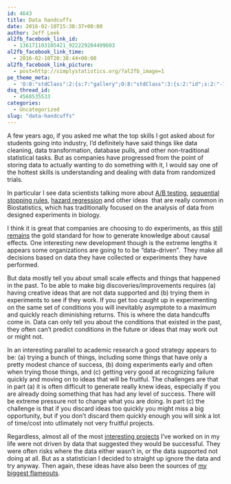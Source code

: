 ```yaml
---
id: 4643
title: Data handcuffs
date: 2016-02-10T15:38:37+00:00
author: Jeff Leek
al2fb_facebook_link_id:
  - 136171103105421_922229204499603
al2fb_facebook_link_time:
  - 2016-02-10T20:38:44+00:00
al2fb_facebook_link_picture:
  - post=http://simplystatistics.org/?al2fb_image=1
pe_theme_meta:
  - 'O:8:"stdClass":2:{s:7:"gallery";O:8:"stdClass":3:{s:2:"id";s:2:"-1";s:5:"width";s:0:"";s:6:"height";s:0:"";}s:5:"video";O:8:"stdClass":1:{s:2:"id";s:2:"-1";}}'
dsq_thread_id:
  - 4568535533
categories:
  - Uncategorized
slug: "data-handcuffs"
---
```

A few years ago, if you asked me what the top skills I got asked about for students going into industry, I'd definitely have said things like data cleaning, data transformation, database pulls, and other non-traditional statistical tasks. But as companies have progressed from the point of storing data to actually wanting to do something with it, I would say one of the hottest skills is understanding and dealing with data from randomized trials.

In particular I see data scientists talking more about [A/B testing](https://medium.com/@InVisionApp/a-b-and-see-a-beginner-s-guide-to-a-b-testing-a16406f1a239#.p7hoxirwo), [sequential stopping rules](http://varianceexplained.org/r/bayesian-ab-testing/), [hazard regression](https://twitter.com/hspter/status/696820603945414656) and other ideas  that are really common in Biostatistics, which has traditionally focused on the analysis of data from designed experiments in biology.

I think it is great that companies are choosing to do experiments, as this [still remains](http://simplystatistics.org/2013/07/15/yes-clinical-trials-work/) the gold standard for how to generate knowledge about causal effects. One interesting new development though is the extreme lengths it appears some organizations are going to to be "data-driven".  They make all decisions based on data they have collected or experiments they have performed.

But data mostly tell you about small scale effects and things that happened in the past. To be able to make big discoveries/improvements requires (a) having creative ideas that are not data supported and (b) trying them in experiments to see if they work. If you get too caught up in experimenting on the same set of conditions you will inevitably asymptote to a maximum and quickly reach diminishing returns. This is where the data handcuffs come in. Data can only tell you about the conditions that existed in the past, they often can't predict conditions in the future or ideas that may work out or might not.

In an interesting parallel to academic research a good strategy appears to be: (a) trying a bunch of things, including some things that have only a pretty modest chance of success, (b) doing experiments early and often when trying those things, and (c) getting very good at recognizing failure quickly and moving on to ideas that will be fruitful. The challenges are that in part (a) it is often difficult to generate really knew ideas, especially if you are already doing something that has had any level of success. There will be extreme pressure not to change what you are doing. In part (c) the challenge is that if you discard ideas too quickly you might miss a big opportunity, but if you don't discard them quickly enough you will sink a lot of time/cost into utlimately not very fruitful projects.

Regardless, almost all of the most [interesting projects](http://simplystatistics.org/2013/09/25/is-most-science-false-the-titans-weigh-in/) I've worked on in my life were not driven by data that suggested they would be successful. They were often risks where the data either wasn't in, or the data supported not doing at all. But as a statistician I decided to straight up ignore the data and try anyway. Then again, these ideas have also been the sources of [my biggest flameouts](http://simplystatistics.org/2012/01/11/healthnewsrater/).
